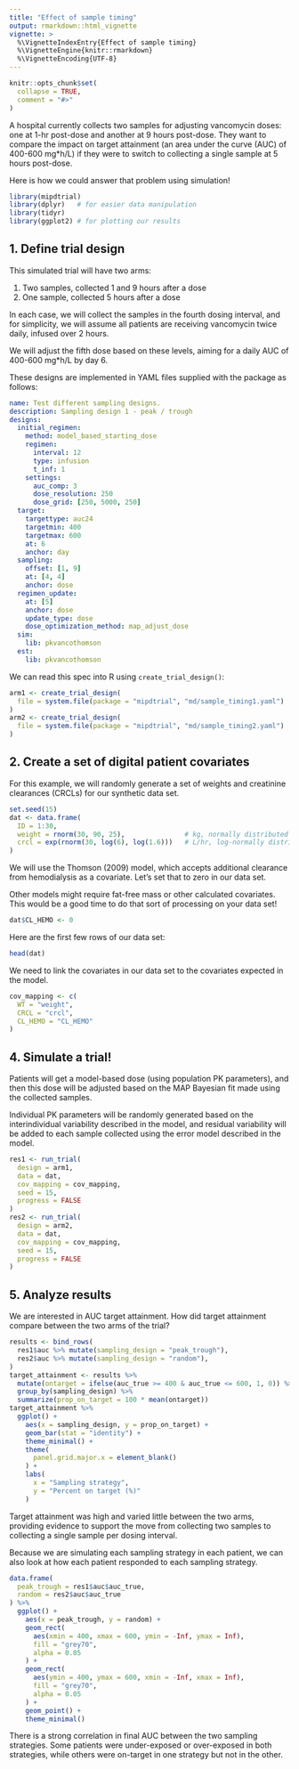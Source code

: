 ```yaml
---
title: "Effect of sample timing"
output: rmarkdown::html_vignette
vignette: >
  %\VignetteIndexEntry{Effect of sample timing}
  %\VignetteEngine{knitr::rmarkdown}
  %\VignetteEncoding{UTF-8}
---
```


```r
knitr::opts_chunk$set(
  collapse = TRUE,
  comment = "#>"
)
```

A hospital currently collects two samples for adjusting vancomycin doses: one
at 1-hr post-dose and another at 9 hours post-dose. They want to compare the 
impact on target attainment (an area under the curve (AUC) of 400-600 mg*h/L) if
they were to switch to collecting a single sample at 5 hours post-dose.

Here is how we could answer that problem using simulation!

```r
library(mipdtrial)
library(dplyr)   # for easier data manipulation 
library(tidyr)
library(ggplot2) # for plotting our results
```

## 1. Define trial design

This simulated trial will have two arms: 

1. Two samples, collected 1 and 9 hours after a dose
2. One sample, collected 5 hours after a dose

In each case, we will collect the samples in the fourth dosing interval, and for simplicity, we will assume all patients are receiving vancomycin twice daily, infused over 2 hours.

We will adjust the fifth dose based on these levels, aiming for a daily AUC of  400-600 mg*h/L by day 6.

These designs are implemented in YAML files supplied with the package as follows:

```yaml
name: Test different sampling designs.
description: Sampling design 1 - peak / trough
designs:
  initial_regimen:
    method: model_based_starting_dose
    regimen:
      interval: 12
      type: infusion
      t_inf: 1
    settings:
      auc_comp: 3
      dose_resolution: 250
      dose_grid: [250, 5000, 250]
  target:
    targettype: auc24
    targetmin: 400
    targetmax: 600
    at: 6
    anchor: day
  sampling:
    offset: [1, 9]
    at: [4, 4]
    anchor: dose
  regimen_update:
    at: [5]
    anchor: dose
    update_type: dose
    dose_optimization_method: map_adjust_dose
  sim:
    lib: pkvancothomson
  est:
    lib: pkvancothomson
```

We can read this spec into R using `create_trial_design()`:

```r
arm1 <- create_trial_design(
  file = system.file(package = "mipdtrial", "md/sample_timing1.yaml")
)
arm2 <- create_trial_design(
  file = system.file(package = "mipdtrial", "md/sample_timing2.yaml")
)
```

## 2. Create a set of digital patient covariates

For this example, we will randomly generate a set of weights and creatinine
clearances (CRCLs) for our synthetic data set.

```r
set.seed(15)
dat <- data.frame(
  ID = 1:30,
  weight = rnorm(30, 90, 25),               # kg, normally distributed
  crcl = exp(rnorm(30, log(6), log(1.6)))   # L/hr, log-normally distributed 
)
```

We will use the Thomson (2009) model, which accepts additional clearance from
hemodialysis as a covariate. Let's set that to zero in our data set. 

Other models might require fat-free mass or other calculated covariates. This 
would be a good time to do that sort of processing on your data set!

```r
dat$CL_HEMO <- 0
```

Here are the first few rows of our data set:

```r
head(dat)
```

We need to link the covariates in our data set to the covariates expected
in the model.
```r
cov_mapping <- c(
  WT = "weight", 
  CRCL = "crcl",
  CL_HEMO = "CL_HEMO"
)
```

## 4. Simulate a trial!

Patients will get a model-based dose (using population PK parameters), and then
this dose will be adjusted based on the MAP Bayesian fit made using the 
collected samples.

Individual PK parameters will be randomly generated based on the interindividual
variability described in the model, and residual variability will be added to
each sample collected using the error model described in the model.

```r
res1 <- run_trial(
  design = arm1,
  data = dat,
  cov_mapping = cov_mapping,
  seed = 15,
  progress = FALSE
)
res2 <- run_trial(
  design = arm2,
  data = dat,
  cov_mapping = cov_mapping,
  seed = 15,
  progress = FALSE
)
```

## 5. Analyze results

We are interested in AUC target attainment. How did target attainment compare
between the two arms of the trial?

```r
results <- bind_rows(
  res1$auc %>% mutate(sampling_design = "peak_trough"),
  res2$auc %>% mutate(sampling_design = "random"),
)
target_attainment <- results %>%
  mutate(ontarget = ifelse(auc_true >= 400 & auc_true <= 600, 1, 0)) %>%
  group_by(sampling_design) %>%
  summarize(prop_on_target = 100 * mean(ontarget))
target_attainment %>%
  ggplot() +
    aes(x = sampling_design, y = prop_on_target) +
    geom_bar(stat = "identity") +
    theme_minimal() +
    theme(
      panel.grid.major.x = element_blank()
    ) +
    labs(
      x = "Sampling strategy",
      y = "Percent on target (%)"
    )
```

Target attainment was high and varied little between the two arms, providing
evidence to support the move from collecting two samples to collecting a single
sample per dosing interval.

Because we are simulating each sampling strategy in each patient, we can also
look at how each patient responded to each sampling strategy.

```r
data.frame(
  peak_trough = res1$auc$auc_true,
  random = res2$auc$auc_true
) %>%
  ggplot() +
    aes(x = peak_trough, y = random) +
    geom_rect(
      aes(xmin = 400, xmax = 600, ymin = -Inf, ymax = Inf), 
      fill = "grey70",
      alpha = 0.05
    ) +
    geom_rect(
      aes(ymin = 400, ymax = 600, xmin = -Inf, xmax = Inf),
      fill = "grey70",
      alpha = 0.05
    ) +
    geom_point() +
    theme_minimal()
```

There is a strong correlation in final AUC between the two sampling strategies.
Some patients were under-exposed or over-exposed in both strategies, while 
others were on-target in one strategy but not in the other.
